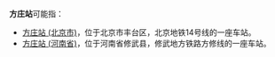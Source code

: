 '''方庄站'''可能指：
*[[方庄站_(北京市)|方庄站 (北京市)]]，位于北京市丰台区，北京地铁14号线的一座车站。
*[[方庄站_(河南省)|方庄站 (河南省)]]，位于河南省修武县，修武地方铁路方修线的一座车站。
{{disambig|cat=三字车站名消歧义}}